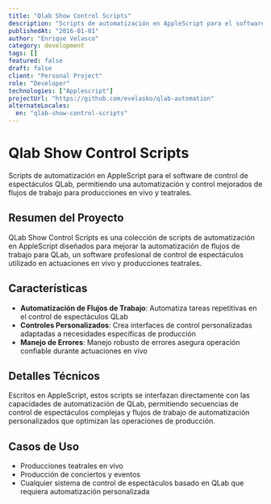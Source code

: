 ```yaml
---
title: "Qlab Show Control Scripts"
description: "Scripts de automatización en AppleScript para el software de control de espectáculos QLab, permitiendo una automatización y control mejorados de flujos de trabajo para producciones en vivo y teatrales."
publishedAt: "2016-01-01"
author: "Enrique Velasco"
category: development
tags: []
featured: false
draft: false
client: "Personal Project"
role: "Developer"
technologies: ["Applescript"]
projectUrl: "https://github.com/evelasko/qlab-automation"
alternateLocales:
  en: "qlab-show-control-scripts"
---
```


# Qlab Show Control Scripts

Scripts de automatización en AppleScript para el software de control de espectáculos QLab, permitiendo una automatización y control mejorados de flujos de trabajo para producciones en vivo y teatrales.

## Resumen del Proyecto

QLab Show Control Scripts es una colección de scripts de automatización en AppleScript diseñados para mejorar la automatización de flujos de trabajo para QLab, un software profesional de control de espectáculos utilizado en actuaciones en vivo y producciones teatrales.

## Características

- **Automatización de Flujos de Trabajo**: Automatiza tareas repetitivas en el control de espectáculos QLab
- **Controles Personalizados**: Crea interfaces de control personalizadas adaptadas a necesidades específicas de producción
- **Manejo de Errores**: Manejo robusto de errores asegura operación confiable durante actuaciones en vivo

## Detalles Técnicos

Escritos en AppleScript, estos scripts se interfazan directamente con las capacidades de automatización de QLab, permitiendo secuencias de control de espectáculos complejas y flujos de trabajo de automatización personalizados que optimizan las operaciones de producción.

## Casos de Uso

- Producciones teatrales en vivo
- Producción de conciertos y eventos
- Cualquier sistema de control de espectáculos basado en QLab que requiera automatización personalizada
